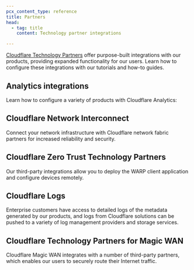 ```yaml
---
pcx_content_type: reference
title: Partners
head:
  - tag: title
    content: Technology partner integrations

---
```



[Cloudflare Technology Partners](https://www.cloudflare.com/partners/technology-partners/) offer purpose-built integrations with our products, providing expanded functionality for our users. Learn how to configure these integrations with our tutorials and how-to guides.

## Analytics integrations

Learn how to configure a variety of products with Cloudflare Analytics:

<DirectoryListing folder="analytics/analytics-integrations" />

## Cloudflare Network Interconnect

Connect your network infrastructure with Cloudflare network fabric partners for increased reliability and security.

<DirectoryListing folder="network-interconnect/classic-cni/set-up/partners" />

## Cloudflare Zero Trust Technology Partners

Our third-party integrations allow you to deploy the WARP client application and configure devices remotely.

<DirectoryListing folder="cloudflare-one/connections/connect-devices/warp/deployment/mdm-deployment/partners" />

## Cloudflare Logs

Enterprise customers have access to detailed logs of the metadata generated by our products, and logs from Cloudflare solutions can be pushed to a variety of log management providers and storage services.

<DirectoryListing folder="logs/get-started/enable-destinations" />

## ​​Cloudflare Technology Partners for Magic WAN

Cloudflare Magic WAN integrates with a number of third-party partners, which enables our users to securely route their Internet traffic.

<DirectoryListing folder="magic-wan/configuration/manually/third-party" />
